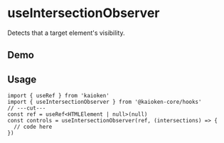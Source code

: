 
# useIntersectionObserver
Detects that a target element's visibility.


## Demo
<UseIntersectionObserverExample />
<UseSaraDemo />

## Usage
```tsx twoslash
import { useRef } from 'kaioken'
import { useIntersectionObserver } from '@kaioken-core/hooks'
// ---cut---
const ref = useRef<HTMLElement | null>(null)
const controls = useIntersectionObserver(ref, (intersections) => {
  // code here
})
```
